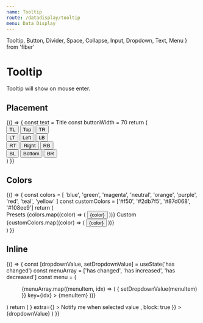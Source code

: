 ```yaml
---
name: Tooltip
route: /datadisplay/tooltip
menu: Data Display
---
```


  Tooltip,
  Button,
  Divider,
  Space,
  Collapse,
  Input,
  Dropdown,
  Text,
  Menu
} from 'fiber'

# Tooltip

<Playground>
  <Tooltip title='prompt text'>
    <span>Tooltip will show on mouse enter.</span>
  </Tooltip>
</Playground>

## Placement

<Playground>
  {() => {
    const text = <span>Title</span>
    const buttonWidth = 70
    return (
      <div>
        <div style={{ marginLeft: buttonWidth, whiteSpace: 'nowrap' }}>
          <Tooltip placement='topLeft' title={text}>
            <Button style={{ width: buttonWidth }}>TL</Button>
          </Tooltip>
          <Tooltip placement='top' title={text}>
            <Button style={{ width: buttonWidth }}>Top</Button>
          </Tooltip>
          <Tooltip placement='topRight' title={text}>
            <Button style={{ width: buttonWidth }}>TR</Button>
          </Tooltip>
        </div>
        <div style={{ width: buttonWidth, float: 'left' }}>
          <Tooltip placement='leftTop' title={text}>
            <Button style={{ width: buttonWidth }}>LT</Button>
          </Tooltip>
          <Tooltip placement='left' title={text}>
            <Button style={{ width: buttonWidth }}>Left</Button>
          </Tooltip>
          <Tooltip placement='leftBottom' title={text}>
            <Button style={{ width: buttonWidth }}>LB</Button>
          </Tooltip>
        </div>
        <div style={{ width: buttonWidth, marginLeft: buttonWidth * 4 }}>
          <Tooltip placement='rightTop' title={text}>
            <Button style={{ width: buttonWidth }}>RT</Button>
          </Tooltip>
          <Tooltip placement='right' title={text}>
            <Button style={{ width: buttonWidth }}>Right</Button>
          </Tooltip>
          <Tooltip placement='rightBottom' title={text}>
            <Button style={{ width: buttonWidth }}>RB</Button>
          </Tooltip>
        </div>
        <div
          style={{
            marginLeft: buttonWidth,
            clear: 'both',
            whiteSpace: 'nowrap'
          }}
        >
          <Tooltip placement='bottomLeft' title={text}>
            <Button style={{ width: buttonWidth }}>BL</Button>
          </Tooltip>
          <Tooltip placement='bottom' title={text}>
            <Button style={{ width: buttonWidth }}>Bottom</Button>
          </Tooltip>
          <Tooltip placement='bottomRight' title={text}>
            <Button style={{ width: buttonWidth }}>BR</Button>
          </Tooltip>
        </div>
      </div>
    )
  }}
</Playground>

## Colors

<Playground>
  {() => {
    const colors = [
      'blue',
      'green',
      'magenta',
      'neutral',
      'orange',
      'purple',
      'red',
      'teal',
      'yellow'
    ]
    const customColors = ['#f50', '#2db7f5', '#87d068', '#108ee9']
    return (
      <div>
        <Divider orientation='left'>Presets</Divider>
        <Space>
          {colors.map((color) => (
            <Tooltip title='prompt text' color={color} key={color}>
              <Button>{color}</Button>
            </Tooltip>
          ))}
        </Space>
        <Divider orientation='left'>Custom</Divider>
        <Space>
          {customColors.map((color) => (
            <Tooltip title='prompt text' color={color} key={color}>
              <Button>{color}</Button>
            </Tooltip>
          ))}
        </Space>
      </div>
    )
  }}
</Playground>

## Inline

<Playground>
  {() => {
    const [dropdownValue, setDropdownValue] = useState('has changed')
    const menuArray = ['has changed', 'has increased', 'has decreased']
    const menu = (
      <Menu>
        {menuArray.map((menuItem, idx) => (
          <Menu.Item
            onClick={() => {
              setDropdownValue(menuItem)
            }}
            key={idx}
          >
            {menuItem}
          </Menu.Item>
        ))}
      </Menu>
    )
    return (
      <Collapse style={{ width: 300 }}>
        <Collapse.Panel
          header={
            <Input
              defaultValue='Category'
              camouflage
              style={{ width: '100%', fontWeight: 700 }}
            />
          }
          extra={<DeleteIcon />}
        >
          <Space
            direction='vertical'
            style={{ width: '100%', color: '#828282' }}
          >
            <Text style={{ width: '100%' }}>
              Notify me when selected value
              <Tooltip
                title='Lorem ipsum dolor sit amet, consectetur adipiscing elit. Aliquam sed nisi eget nunc tristique gravida. Cras ullamcorper libero a dapibus ullamcorper. Quisque malesuada molestie lorem non dignissim. Cras luctus sodales libero viverra mollis. Praesent fermentum felis eget augue lacinia rutrum. Nunc sit amet lacus nisi. In in erat fringilla, varius diam sit amet, consectetur tellus. Morbi et purus odio.'
                inline
              >
                <InfoIcon
                  style={{
                    color: 'black',
                    width: 12,
                    height: 12,
                    verticalAlign: 'top'
                  }}
                />
              </Tooltip>
            </Text>
            <Dropdown.Button
              overlay={menu}
              style={{ width: '100%' }}
              button={{
                endIcon: <ExpandMoreIcon />,
                block: true
              }}
            >
              {dropdownValue}
            </Dropdown.Button>
          </Space>
        </Collapse.Panel>
      </Collapse>
    )
  }}
</Playground>
